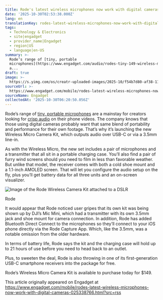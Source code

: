 ```yaml
---
title: Rode's latest wireless microphones now work with digital cameras
date: '2025-10-30T02:53:38.000Z'
lang: en
translationKey: rodes-latest-wireless-microphones-now-work-with-digital-came
tags:
  - Technology & Electronics
  - site|engadget
  - provider_name|Engadget
  - region|US
  - language|en-US
summary: >-
  Rode’s range of [tiny, portable
  microphones](https://www.engadget.com/audio/rodes-tiny-149-wireless-micro-kit-is-designed-for-smartphone-users-150040695.html)
  a...
draft: true
image: >-
  https://s.yimg.com/os/creatr-uploaded-images/2025-10/f54b7d80-af38-11f0-b5f3-cd3a4769d957
sourceUrl: >-
  https://www.engadget.com/mobile/rodes-latest-wireless-microphones-now-work-with-digital-cameras-025338766.html?src=rss
sourceName: Engadget
collectedAt: '2025-10-30T06:20:50.056Z'
---
```

Rode’s range of [tiny, portable microphones](https://www.engadget.com/audio/rodes-tiny-149-wireless-micro-kit-is-designed-for-smartphone-users-150040695.html) are a mainstay for creators looking for [crisp audio](https://www.engadget.com/rodes-wireless-pro-mic-kit-lets-you-forget-about-clipped-audio-000028417.html) on their phone videos. The company knows that those using digital cameras probably want that same blend of portability and performance for their own footage. That’s why it’s launching the new Wireless Micro Camera Kit, which outputs audio over USB-C or via a 3.5mm line-in.

As with the Wireless Micro, the new set includes a pair of microphones and a transmitter that all sit in a portable charging case. You’ll also find a pair of furry wind screens should you need to film in less than favorable weather. But unlike that model, the receiver comes with both a cold shoe mount and a 1.1-inch AMOLED screen. That will let you configure the audio setup on the fly, plus you’ll get battery data for all three units and an on-screen visualizer.

![Image of the Rode Wireless Camera Kit attached to a DSLR](https://s.yimg.com/os/creatr-uploaded-images/2025-10/f54b7d80-af38-11f0-b5f3-cd3a4769d957)

Rode

It would appear that Rode noticed user gripes that its own kit was being shown up by DJI’s Mic Mini, which had a transmitter with its own 3.5mm jack and shoe mount for camera connection. In addition, Rode has added Bluetooth Direct Connect to the microphones so they’ll connect to your iOS phone directly via the Rode Capture App. Which, like the 3.5mm, was a notable omission from the older hardware.

In terms of battery life, Rode says the kit and the charging case will hold up to 21 hours of use before you need to head back to an outlet.

Plus, to sweeten the deal, Rode is also throwing in one of its first-generation USB-C smartphone receivers into the package for free.

Rode’s Wireless Micro Camera Kit is available to purchase today for $149.

This article originally appeared on Engadget at https://www.engadget.com/mobile/rodes-latest-wireless-microphones-now-work-with-digital-cameras-025338766.html?src=rss
